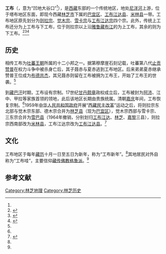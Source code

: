 '''工布'''（{{bo|z=ཀོང་པོ་|w=kong po}}，意为“凹地大谷口”<ref name=ciji />），是[[西藏|西藏]]东部的一个传统地区，地处[[尼洋河|尼洋河]]上游，位于塔布地区东面，即现今西藏[[林芝市|林芝市]]下属的[[巴宜区|巴宜区]]、[[工布江达县|工布江达县]]、[[米林县|米林县]]一带。工布地区原先划分为[[则拉宗|则拉宗]]、[[觉木宗|觉木宗]]、[[雪卡宗|雪卡宗]]与[[工布江达宗|工布江达宗]]四个宗。此外，传统上工布还分为上工布与下工布，位于则拉宗以上沿[[雅鲁藏布江|雅鲁藏布江]]的为上工布，其余的则为下工布。<ref name=zzct>{{cite book|title=《藏族传统文化辞典》|author=谢启晃等|year=1993|publisher=甘肃人民出版社}}</ref><ref name=zzdcd>{{cite book|title=《藏族大辞典》|author=丹珠昂奔等|publisher=甘肃人民出版社|year=2003}}</ref><ref name=ciji>{{cite web|url=http://epaper.chinatibetnews.com/xzrb/html/2013-04/25/content_446833.htm|title=工布刀和工布人|date=2013-04-25|author=次吉|publisher=西藏日报|access-date=2015-10-02|archive-url=https://web.archive.org/web/20151005203148/http://epaper.chinatibetnews.com/xzrb/html/2013-04/25/content_446833.htm|archive-date=2015-10-05|dead-url=yes}}</ref>

== 历史 ==
相传工布为[[吐蕃王朝|吐蕃王朝]]所属的十二小邦之一。据第穆摩崖石刻记载，吐蕃第八代[[止贡赞普|止贡赞普]]在权力斗争中被杀身亡后，其子聂赤与夏赤逃到工布地区。后来弟弟夏赤继承赞普王位成为[[布德共杰|布德共杰]]，其兄聂赤则留在工布被拥为工布王，开始了工布王的世袭。<ref name=ciji />

到[[藏巴汗|藏巴汗]]时期，工布设有宗制。17世纪[[甘丹颇章|甘丹颇章]]政权成立后，工布被封为[[阿沛|阿沛]]、江中、甲拉等家族首领的领地，此后该地区长期由贵族统属。清朝[[嘉庆|嘉庆]]年间，工布恢复宗制。<ref name=zzct />1959年[[中华人民共和国政府|中华人民共和国政府]]开展“[[西藏民主改革|西藏民主改革]]”运动之后，将则拉宗东北部与觉木宗东部、德木宗合并为[[林芝县|林芝县]]（现为[[巴宜区|巴宜区]]），觉木宗西部与雪卡宗、三东宗合并为[[雪巴县|雪巴县]]（1964年撤销，分别划归[[工布江达县|工布江达]]、[[林芝县|林芝]]、[[嘉黎县|嘉黎]]三县），则拉宗西南部改为[[米林县|米林县]]，工布江达宗改为[[工布江达县|工布江达县]]。<ref>{{cite web|url=http://zt.tibet.cn/zt/zt2002002614102224.htm|title=区域设置的古老历史|publisher=中国西藏网|deadurl=yes|archiveurl=https://web.archive.org/web/20110925232428/http://zt.tibet.cn/zt/zt2002002614102224.htm|archivedate=2011-09-25}}</ref>

== 文化 ==
工布地区于每年[[藏历|藏历]]十月一日至五日为新年，称为“工布新年”。<ref name=zzct />其地居民对外自称为“工布哇”，主要信仰[[藏传佛教|藏传佛教]][[格鲁派|格鲁派]]。<ref name=zzct />

== 参考文献 ==
{{reflist}}

[[Category:林芝地理|Category:林芝地理]]
[[Category:林芝历史|Category:林芝历史]]